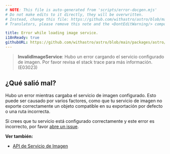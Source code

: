 ```yaml
---
# NOTE: This file is auto-generated from 'scripts/error-docgen.mjs'
# Do not make edits to it directly, they will be overwritten.
# Instead, change this file: https://github.com/withastro/astro/blob/main/packages/astro/src/core/errors/errors-data.ts
# Translators, please remove this note and the <DontEditWarning/> component.

title: Error while loading image service.
i18nReady: true
githubURL: https://github.com/withastro/astro/blob/main/packages/astro/src/core/errors/errors-data.ts
---
```


> **InvalidImageService**: Hubo un error cargando el servicio configurado de imagen. Por favor revisa el stack trace para más información. (E03023)

## ¿Qué salió mal?
Hubo un error mientras cargaba el servicio de imagen configurado. Esto puede ser causado por varios factores, como que tu servicio de imagen no exporte correctamente un objeto compatible en su exportación por defecto o una ruta incorrecta.

Si crees que tu servicio está configurado correctamente y este error es incorrecto, por favor [abre un issue](https://astro.build/issues/).

**Ver también:**
-  [API de Servicio de Imagen](/es/reference/image-service-reference/)


